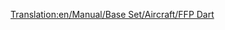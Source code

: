[[Translation:en/Manual/Base Set/Aircraft/FFP Dart]]

{{hu/Manual/Base Set/Aircraft/Repülőgépek|Name=FFP Légidárda
|Image=[[File:en/Manual/Base Set/Aircraft/AërospatialeSE-310Caravelle.png|FPP Dart]]
|Cost=32,812 (65.624)
|Speed=947 km/h (592 MPH)
|Annual=3,656 (7.312)
|Designed=1955
|Lifespan=18
|Capacity=90 utas és 10 csomag levél
|Description=A korábban kifejlesztett repülőgépekhez képest sokkal nagyobb kapacitású repülő. Használatát rövid élettartama és magas árai teszik megfontolandóvá.
|Real-life=Sud Aviation SE-310 Caravelle
}}